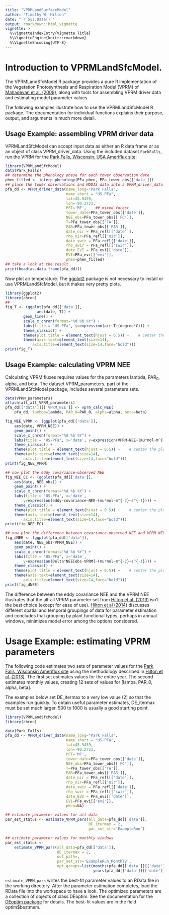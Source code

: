 ```yaml
---
title: "VPRMLandSurfaceModel"
author: "Timothy W. Hilton"
date: "`r Sys.Date()`"
output: rmarkdown::html_vignette
vignette: >
  %\VignetteIndexEntry{Vignette Title}
  %\VignetteEngine{knitr::rmarkdown}
  %\VignetteEncoding{UTF-8}
---
```


# Introduction to VPRMLandSfcModel.

The VPRMLandSfcModel R package provides a pure R implementation of the
Vegetation Photosynthesis and Respiration Model (VPRM)
of [Mahadevan et al. (2008)](https://doi.org/10.1029/2006GB002735), along with tools for assembling VPRM
driver data and estimating model parameter values.

The following examples illustrate how to use the VPRMLandSfcModel R
package.  The documentation for individual functions explains their
purpose, output, and arguments in much more detail.

## Usage Example: assembling VPRM driver data

VPRMLandSfcModel can accept input data as either an R data frame or as
an object of class VPRM_driver_data.  Using the included dataset
`ParkFalls`, run the VPRM for the [Park Falls, Wisconsin, USA Ameriflux
site](http://ameriflux.lbl.gov/sites/siteinfo/US-PFa):
```r
library(VPRMLandSfcModel)
data(Park_Falls)
## determine the phenology phase for each tower observation date
phen_filled <- interp_phenology(PFa_phen, PFa_tower_obs[['date']])
## place the tower observations and MODIS data into a VPRM_driver_data object.
pfa_dd <- VPRM_driver_data(name_long="Park Falls",
                           name_short = "US-PFa",
                           lat=45.9459,
                           lon=-90.2723,
                           PFT='MF',    ## mixed forest
                           tower_date=PFa_tower_obs[['date']],
                           NEE_obs=PFa_tower_obs[['FC']],
                           T=PFa_tower_obs[['TA']],
                           PAR=PFa_tower_obs[['PAR']],
                           date_nir = PFa_refl[['date']],
                           rho_nir=PFa_refl[['nir']],
                           date_swir = PFa_refl[['date']],
                           rho_swir = PFa_refl[['swir']],
                           date_EVI = PFa_evi[['date']],
                           EVI=PFa_evi[['evi']],
                           phen=phen_filled)
## take a look at the result
print(head(as.data.frame(pfa_dd)))
```

Now plot air temperature.  The [ggplot2](http://ggplot2.tidyverse.org) package is not necessary
to install or use VPRMLandSfcModel, but it makes very pretty plots.

```r
library(ggplot2)
library(chron)
##
fig_T <- (ggplot(pfa_dd[['data']],
              aes(date, T)) +
        geom_line() +
        scale_x_chron(format="%d %b %Y") +
        labs(title = "US-PFa", y=expression(air~T~(degree*C))) +
        theme_classic() +
        theme(plot.title = element_text(hjust = 0.5)) +    # center the plot title
		theme(axis.text=element_text(size=14),
			axis.title=element_text(size=14,face="bold")))
print(fig_T)
```

## Usage Example: calculating VPRM NEE

Calculating VPRM fluxes requires values for the parameters lambda,
PAR$_0$, alpha, and beta.  The dataset VPRM_parameters, part of the
VPRMLandSfcModel package, includes several parameters sets.

```r
data(VPRM_parameters)
attach(all_all_VPRM_parameters)
pfa_dd[['data']][['VPRM_NEE']] <- vprm_calc_NEE(
    pfa_dd, lambda=lambda, PAR_0=PAR_0, alpha=alpha, beta=beta)

fig_NEE_VPRM <- (ggplot(pfa_dd[['data']],
	aes(date, VPRM_NEE)) +
	geom_point() +
	scale_x_chron(format="%d %b %Y") +
	labs(title = "US-PFa", x='date', y=expression(VPRM~NEE~(mu*mol~m^{-2}~s^{-1}))) +
	theme_classic() +
	theme(plot.title = element_text(hjust = 0.5)) +    # center the plot title
	theme(axis.text=element_text(size=14),
		axis.title=element_text(size=14,face="bold")))
print(fig_NEE_VPRM)

## now plot the eddy covariance-observed NEE
fig_NEE_EC <- (ggplot(pfa_dd[['data']],
	aes(date, NEE_obs)) +
	geom_point() +
	scale_x_chron(format="%d %b %Y") +
	labs(title = "US-PFa", x='date',
		y=expression(eddy~covariance~NEE~(mu*mol~m^{-2}~s^{-1}))) +
	theme_classic() +
	theme(plot.title = element_text(hjust = 0.5)) +    # center the plot title
	theme(axis.text=element_text(size=14),
		axis.title=element_text(size=14,face="bold")))
print(fig_NEE_EC)

## now plot the difference between covariance-observed NEE and VPRM NEE
fig_dNEE <- (ggplot(pfa_dd[['data']],
	aes(date, NEE_obs-VPRM_NEE)) +
	geom_point() +
	scale_x_chron(format="%d %b %Y") +
	labs(title = "US-PFa", x='date',
		y=expression(Delta*NEE[obs-VPRM]~(mu*mol~m^{-2}~s^{-1}))) +
	theme_classic() +
	theme(plot.title = element_text(hjust = 0.5)) +    # center the plot title
	theme(axis.text=element_text(size=14),
		axis.title=element_text(size=14,face="bold")))
print(fig_dNEE)
```

The difference between the eddy covariance NEE and the VPRM NEE
illustrates that the all-all VPRM parameter set
from [Hilton et al. (2013)](https://www.biogeosciences.net/10/4607/2013/) isn't the best choice (except for ease
of use).  [Hilton et al (2014)](https://www.biogeosciences.net/11/217/2014/) discusses different spatial and
temporal groupings of data for parameter estimation and concludes that
grouping by plant functional types, perhaps in annual windows,
minimizes model error among the options considered.

# Usage Example: estimating VPRM parameters #

The following code estimates two sets of parameter values for
the [Park Falls, Wisconsin Ameriflux site](http://ameriflux.lbl.gov/sites/siteinfo/US-PFa) using the methodology
described in [Hilton et al. (2013)](https://www.biogeosciences.net/10/4607/2013/).  The first set estimates
values for the entire year. The second estimates monthly values,
creating 12 sets of values for [lamba, PAR_0, alpha, beta].

The examples below set DE_itermax to a very low value (2) so that the
examples run quickly.  To obtain useful parameter estimates,
DE_itermax must be set much larger.  500 to 1000 is usually a good
starting point.

```r
library(VPRMLandSfcModel)
library(chron)

data(Park_Falls)
pfa_dd <- VPRM_driver_data(name_long="Park Falls",
                           name_short = "US-PFa",
                           lat=45.9459,
                           lon=-90.2723,
                           PFT='MF',
                           tower_date=PFa_tower_obs[['date']],
                           NEE_obs=PFa_tower_obs[['FC']],
                           T=PFa_tower_obs[['TA']],
                           PAR=PFa_tower_obs[['PAR']],
                           date_nir = PFa_refl[['date']],
                           rho_nir=PFa_refl[['nir']],
                           date_swir = PFa_refl[['date']],
                           rho_swir = PFa_refl[['swir']],
                           date_EVI = PFa_evi[['date']],
                           EVI=PFa_evi[['evi']],
                           phen=NA)

## estimate parameter values for all data
par_est_status <- estimate_VPRM_pars(all_data=pfa_dd[['data']],
                                     DE_itermax = 2,
                                     par_set_str='ExampleRun')

## estimate parameter values for monthly windows
par_est_status <-
    estimate_VPRM_pars(all_data=pfa_dd[['data']],
                       DE_itermax = 2,
					   out_path=,
                       par_set_str='ExampleRun_Monthly',
                       opt_groups=list(months(pfa_dd[['data']][['date']]),
                                       years(pfa_dd[['data']][['date']])))
```

`estimate_VPRM_pars` writes the best-fit parameter values to an RData
file in the working directory.  After the parameter estimation
completes, load the RData file into the workspace to have a look.  The
optimized parameters are a collection of objects of class DEoptim.
See the documentation for the [DEoptim package](https://cran.r-project.org/package=DEoptim) for details.  The
best-fit values are in the field optim$bestmem.
